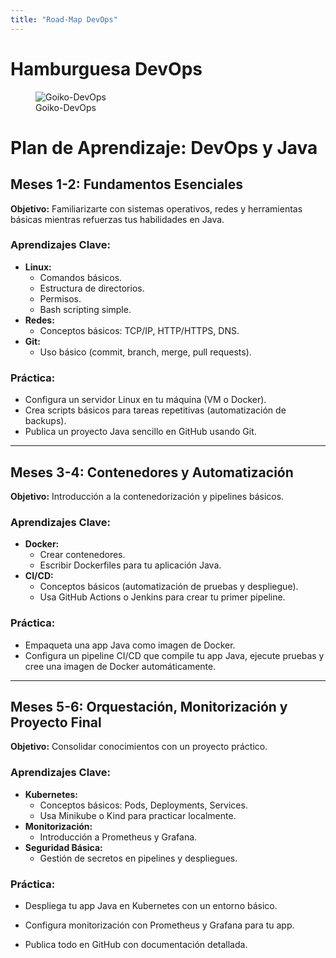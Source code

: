 ```yaml
---
title: "Road-Map DevOps"
---
```

# Hamburguesa DevOps

![Goiko-DevOps](https://raw.githubusercontent.com/milanm/DevOps-Roadmap/refs/heads/master/DevOpsBurger.jpg)

# Plan de Aprendizaje: DevOps y Java

## **Meses 1-2: Fundamentos Esenciales**

**Objetivo:** Familiarizarte con sistemas operativos, redes y herramientas básicas mientras refuerzas tus habilidades en Java.

### **Aprendizajes Clave:**

- **Linux:**
  - Comandos básicos.
  - Estructura de directorios.
  - Permisos.
  - Bash scripting simple.
- **Redes:**
  - Conceptos básicos: TCP/IP, HTTP/HTTPS, DNS.
- **Git:**
  - Uso básico (commit, branch, merge, pull requests).

### **Práctica:**
- Configura un servidor Linux en tu máquina (VM o Docker).
- Crea scripts básicos para tareas repetitivas (automatización de backups).
- Publica un proyecto Java sencillo en GitHub usando Git.

---

## **Meses 3-4: Contenedores y Automatización**
**Objetivo:** Introducción a la contenedorización y pipelines básicos.

### **Aprendizajes Clave:**
- **Docker:**
  - Crear contenedores.
  - Escribir Dockerfiles para tu aplicación Java.
- **CI/CD:**
  - Conceptos básicos (automatización de pruebas y despliegue).
  - Usa GitHub Actions o Jenkins para crear tu primer pipeline.

### **Práctica:**
- Empaqueta una app Java como imagen de Docker.
- Configura un pipeline CI/CD que compile tu app Java, ejecute pruebas y cree una imagen de Docker automáticamente.

---

## **Meses 5-6: Orquestación, Monitorización y Proyecto Final**
**Objetivo:** Consolidar conocimientos con un proyecto práctico.

### **Aprendizajes Clave:**
- **Kubernetes:**
  - Conceptos básicos: Pods, Deployments, Services.
  - Usa Minikube o Kind para practicar localmente.
- **Monitorización:**
  - Introducción a Prometheus y Grafana.
- **Seguridad Básica:**
  - Gestión de secretos en pipelines y despliegues.

### **Práctica:**
- Despliega tu app Java en Kubernetes con un entorno básico.
- Configura monitorización con Prometheus y Grafana para tu app.

- Publica todo en GitHub con documentación detallada.
